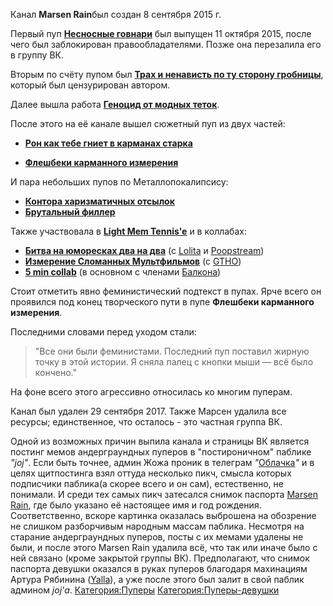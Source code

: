 {{Инфобокс_для_пуперов
|image3 = D5obGRBr fs.jpg
|сферы_творчества = RYTP
|год_начала = 2015
|имя_фамилия =
}}

Канал '''Marsen Rain '''был создан 8 сентября 2015 г.

Первый пуп [https://www.youtube.com/watch?v=CC0FtzWBBmk '''Несносные говнари'''] был выпущен 11 октября 2015, после чего был заблокирован правообладателями. Позже она перезалила его в группу ВК.

Вторым по счёту пупом был '''[https://www.youtube.com/watch?v=xRQ3JCO-5og Трах и ненависть по ту сторону гробницы]''', который был цензурирован автором.

Далее вышла работа [https://www.youtube.com/watch?v=SQLZLSe5Xrc&t '''Геноцид от модных теток'''].

После этого на её канале вышел сюжетный пуп из двух частей:
* [https://www.youtube.com/watch?v=DhDIDEKoeT8 '''Рон как тебе гниет в карманах старка''']

* [https://www.youtube.com/watch?v=JQcTAFku8dE '''Флешбеки карманного измерения''']''' '''
И пара небольших пупов по Металлопокалипсису:
* [https://www.youtube.com/watch?v=bX7DIsVJXMg '''Контора харизматичных отсылок''']
* '''[https://www.youtube.com/watch?v=6_kF9C3Q0lg Брутальный филлер]'''
Также участвовала в [https://www.youtube.com/watch?v=NmeKvFWubfc '''Light Mem Tennis'e'''] и в коллабах:
*[https://www.youtube.com/watch?v=NBLPz8HU9-w '''Битва на юморесках два на два'''] (с [[Lolita]] и [[Poopstream]])
*[https://www.youtube.com/watch?v=87-vo0Rn41A '''Измерение Сломанных Мультфильмов'''] (с [[TheGetthehellout|GTHO]])
*[https://www.youtube.com/watch?v=l4ddzevXZJ8 '''5 min collab'''] (в основном с членами [[Например, Балкон|Балкона]])

Стоит отметить явно феминистический подтекст в пупах. Ярче всего он проявился под конец творческого пути в пупе '''Флешбеки карманного измерения'''.

Последними словами перед уходом стали:

<blockquote>
"Все они были феминистами. Последний пуп поставил жирную точку в этой истории. Я сняла палец с кнопки мыши — всё было кончено." 
</blockquote>

На фоне всего этого агрессивно относилась ко многим пуперам.

Канал был удален 29 сентября 2017. Также Марсен удалила все ресурсы; единственное, что осталось - это частная группа ВК.

Одной из возможных причин выпила канала и страницы ВК является постинг  мемов андерграундных пуперов в "постироничном" паблике ''"joj"''. Если быть точнее, админ Жожа проник в телеграм ''"''[[Облачко|Облачка]]''"'' и в целях щитпостинга взял оттуда несколько пикч, смысла которых подписчики паблика(а скорее всего и он сам), естественно, не понимали. И среди тех самых пикч затесался снимок паспорта [[Marsen Rain ♀|Marsen Rain]], где было указано её настоящее имя и год рождения. Соответственно, вскоре картинка оказалась выброшена на обозрение не слишком разборчивым народным массам паблика. Несмотря на старание андерграундных пуперов, посты с их мемами удалены не были, и после этого Marsen Rain удалила всё, что так или иначе было с ней связано (кроме закрытой группы ВК). Предполагают, что снимок паспорта девушки оказался в руках пуперов благодаря махинациям Артура Рябинина ([[Yalla]]), а уже после этого был залит в свой паблик админом ''joj'а''.
[[Категория:Пуперы]]
[[Категория:Пуперы-девушки]]